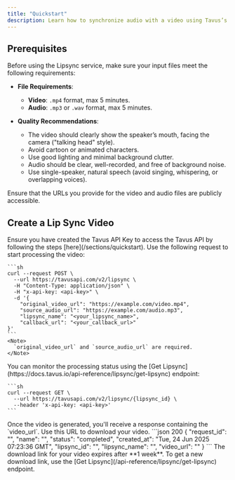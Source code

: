 ```yaml
---
title: "Quickstart"
description: Learn how to synchronize audio with a video using Tavus’s lipsync service.
---
```


## Prerequisites

Before using the Lipsync service, make sure your input files meet the following requirements:
- **File Requirements**:

  * **Video**: `.mp4` format, max 5 minutes.
  * **Audio**: `.mp3` or `.wav` format, max 5 minutes.
- **Quality Recommendations**:

  * The video should clearly show the speaker’s mouth, facing the camera ("talking head" style).
  * Avoid cartoon or animated characters.
  * Use good lighting and minimal background clutter.
  * Audio should be clear, well-recorded, and free of background noise.
  * Use single-speaker, natural speech (avoid singing, whispering, or overlapping voices).

<Note>
Ensure that the URLs you provide for the video and audio files are publicly accessible.
</Note>

## Create a Lip Sync Video

<Steps>
  <Step title="Step 1: Get an API Key" titleSize="h3">
  Ensure you have created the Tavus API Key to access the Tavus API by following the steps [here](/sections/quickstart).
  </Step>
  <Step title="Step 2: Make a Request">
    Use the following request to start processing the video:

    ```sh
    curl --request POST \
      --url https://tavusapi.com/v2/lipsync \
      -H "Content-Type: application/json" \
      -H "x-api-key: <api-key>" \
      -d '{
        "original_video_url": "https://example.com/video.mp4",
        "source_audio_url": "https://example.com/audio.mp3",
        "lipsync_name": "<your_lipsync_name>",
        "callback_url": "<your_callback_url>"
    }'
    ```
    <Note>
      `original_video_url` and `source_audio_url` are required.
    </Note>
  </Step>
  <Step title="Step 3: Check Video Status">
    You can monitor the processing status using the [Get Lipsync](https://docs.tavus.io/api-reference/lipsync/get-lipsync) endpoint:

    ```sh
    curl --request GET \
      --url https://tavusapi.com/v2/lipsync/{lipsync_id} \
      --header 'x-api-key: <api-key>'
    ```
  </Step>
  <Step title="Step 4: Download the Video">
    Once the video is generated, you'll receive a response containing the `video_url`. Use this URL to download your video.
    ```json 200
    {
      "request_id": "<your_request_id>",
      "name": "<your_lipsync_name>",
      "status": "completed",
      "created_at": "Tue, 24 Jun 2025 07:23:36 GMT",
      "lipsync_id": "<your_lipsync_id>",
      "lipsync_name": "<your_lipsync_name>",
      "video_url": "<your_video_url>"
    }
    ```
    <Warning>
      The download link for your video expires after **1 week**. To get a new download link, use the [Get Lipsync](/api-reference/lipsync/get-lipsync) endpoint.
    </Warning>
  </Step>
</Steps>